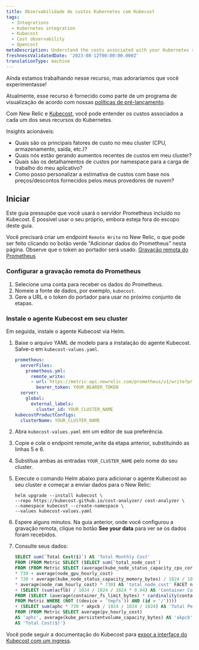 ```yaml
---
title: Observabilidade de custos Kubernetes com Kubecost
tags:
  - Integrations
  - Kubernetes integration
  - Kubecost
  - Cost observability
  - Opencost
metaDescription: Understand the costs associated with your Kubernetes resources
freshnessValidatedDate: '2023-08-12T00:00:00.000Z'
translationType: machine
---
```


<Callout title="visualização">
  Ainda estamos trabalhando nesse recurso, mas adoraríamos que você experimentasse!

  Atualmente, esse recurso é fornecido como parte de um programa de visualização de acordo com nossas [políticas de pré-lançamento](/docs/licenses/license-information/referenced-policies/new-relic-pre-release-policy).
</Callout>

Com New Relic e [Kubecost](https://kubecost.github.io/cost-analyzer/), você pode entender os custos associados a cada um dos seus recursos do Kubernetes.

Insights acionáveis:

* Quais são os principais fatores de custo no meu cluster (CPU, armazenamento, saída, etc.)?
* Quais nós estão gerando aumentos recentes de custos em meu cluster?
* Quais são os detalhamentos de custos por namespace para a carga de trabalho do meu aplicativo?
* Como posso personalizar a estimativa de custos com base nos preços/descontos fornecidos pelos meus provedores de nuvem?

## Iniciar

Este guia pressupõe que você usará o servidor Prometheus incluído no Kubecost. É possível usar o seu próprio, embora esteja fora do escopo deste guia.

Você precisará criar um endpoint `Remote Write` no New Relic, o que pode ser feito clicando no botão verde "Adicionar dados do Prometheus" nesta página. Observe que o token ao portador será usado. [Gravação remota do Prometheus](/docs/infrastructure/prometheus-integrations/install-configure-remote-write/set-your-prometheus-remote-write-integration/)

### Configurar a gravação remota do Prometheus

1. Selecione uma conta para receber os dados do Prometheus.
2. Nomeie a fonte de dados, por exemplo, `kubecost`.
3. Gere a URL e o token do portador para usar no próximo conjunto de etapas.

### Instale o agente Kubecost em seu cluster

Em seguida, instale o agente Kubecost via Helm.

1. Baixe o arquivo YAML de modelo para a instalação do agente Kubecost. Salve-o em `kubecost-values.yaml`.

   ```yaml
   prometheus:
     serverFiles:
       prometheus.yml:
         remote_write:
         - url: https://metric-api.newrelic.com/prometheus/v1/write?prometheus_server=YOUR_CLUSTER_NAME
           bearer_token: YOUR_BEARER_TOKEN
     server:
       global:
         external_labels:
           cluster_id: YOUR_CLUSTER_NAME
   kubecostProductConfigs:
     clusterName: YOUR_CLUSTER_NAME
   ```

2. Abra `kubecost-values.yaml` em um editor de sua preferência.

3. Copie e cole o endpoint remote_write da etapa anterior, substituindo as linhas 5 e 6.

4. Substitua ambas as entradas `YOUR_CLUSTER_NAME` pelo nome do seu cluster.

5. Execute o comando Helm abaixo para adicionar o agente Kubecost ao seu cluster e começar a enviar dados para o New Relic:

   ```shell
   helm upgrade --install kubecost \
   --repo https://kubecost.github.io/cost-analyzer/ cost-analyzer \
   --namespace kubecost --create-namespace \
   --values kubecost-values.yaml
   ```

6. Espere alguns minutos. Na guia anterior, onde você configurou a gravação remota, clique no botão <DNT>**See your data**</DNT> para ver se os dados foram recebidos.

7. Consulte seus dados:

   ```sql
   SELECT sum(`Total Cost($)`) AS 'Total Monthly Cost'
   FROM (FROM Metric SELECT (SELECT sum(`total_node_cost`)
   FROM (FROM Metric SELECT (average(kube_node_status_capacity_cpu_cores) * average(node_cpu_hourly_cost)
   * 730 + average(node_gpu_hourly_cost)
   * 730 + average(kube_node_status_capacity_memory_bytes) / 1024 / 1024 / 1024
   * average(node_ram_hourly_cost) * 730) AS 'total_node_cost' FACET node))
   + (SELECT (sum(acflb) / 1024 / 1024 / 1024 * 0.04) AS 'Container Cost($)'
   FROM (SELECT (average(container_fs_limit_bytes) * cardinality(container_fs_limit_bytes)) AS 'acflb'
   FROM Metric WHERE (NOT ((device = 'tmpfs')) AND (id = '/'))))
   + (SELECT sum(aphc * 730 * akpcb / 1024 / 1024 / 1024) AS 'Total Persistent Volume Cost($)'
   FROM (FROM Metric SELECT average(pv_hourly_cost)
   AS 'aphc', average(kube_persistentvolume_capacity_bytes) AS 'akpcb' FACET persistentvolume, instance))
   AS 'Total Cost($)')
   ```

Você pode seguir a documentação do Kubecost para [expor a interface do Kubecost com um ingress](https://docs.kubecost.com/install-and-configure/install/ingress-examples).